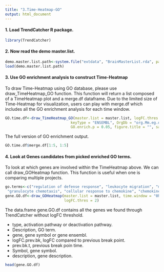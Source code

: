 ```yaml
---
title: "3.Time-Heatmap-GO"
output: html_document
---
```


#### 1. Load TrendCatcher R package.

```r
library(TrendCatcher)
```

#### 2. Now read the demo master.list.

```r
demo.master.list.path<-system.file("extdata", "BrainMasterList.rda", package = "TrendCatcher")
load(demo.master.list.path)
```


#### 3. Use GO enrichment analysis to construct Time-Heatmap

To draw Time-Heatmap using GO database, please use draw_TimeHeatmap_GO function. This function will return a list composed of a TimeHeatmap plot and a merge.df dataframe. Due to the limited size of Time-Heatmap for visualization, users can play with merge.df which includes all the GO enrichment analysis for each time window. 

```r
GO.time.df<-draw_TimeHeatmap_GO(master.list = master.list, logFC.thres = 1, top.n = 10, dyn.gene.p.thres = 0.05,
                              keyType = "ENSEMBL", OrgDb = "org.Mm.eg.db", ont = "BP", term.width = 80,
                              GO.enrich.p = 0.05, figure.title = "", save.pdf.path = NA, pdf.width = 15, pdf.height =15)
```

The full version of GO enrichment output. 

```r
GO.time.df$merge.df[1:5, 1:5]
```

#### 4. Look at Genes candidates from picked enriched GO terms.

To look at which genes are involved within the TimeHeatmap above. We can call draw_GOHeatmap function. 
This function is useful when one is comparing multiple projects. 

```r
go.terms<-c("regulation of defense response", "leukocyte migration", "myeloid leukocyte migration", "leukocyte chemotaxis",
 "granulocyte chemotaxis", "cellular response to chemokine", "chemokine-mediated signaling pathway", "angiogenesis", "sprouting angiogenesis",  "respone to bacterium", "leukocyte mediated immunity")
gene.GO.df<-draw_GOHeatmap(master.list = master.list, time.window = "0h-6h", go.terms = go.terms, id.ensembl = TRUE, merge.df = GO.time.df$merge.df, 
                           logFC.thres = 2)

```

The data.frame gene.GO.df contains all the genes we found through TrendCatcher without logFC threshold.

- type, activation pathway or deactivation pathway.
- Description, GO term.
- gene, gene symbol or gene ensembl.
- logFC.prev.bk, logFC compared to previous break point.
- prev.bk.t, previous break poin time.
- Symbol, gene symbol.
- description, gene description.


```r
head(gene.GO.df)
```




























